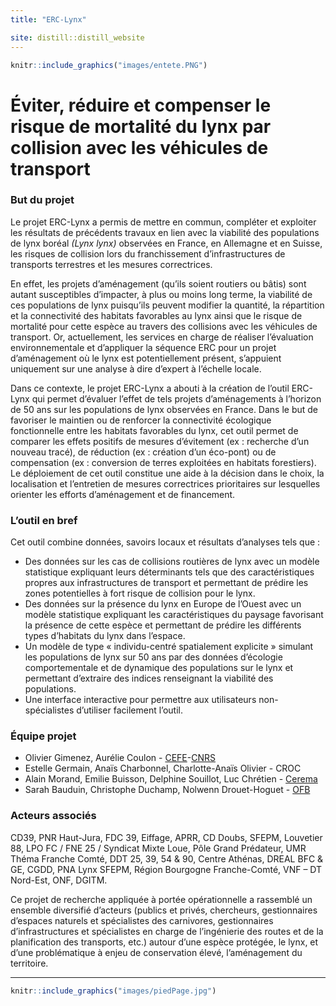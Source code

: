 ```yaml
---
title: "ERC-Lynx"

site: distill::distill_website
---
```


```r
knitr::include_graphics("images/entete.PNG")
```

# Éviter, réduire et compenser le risque de mortalité du lynx par collision avec les véhicules de transport


### But du projet

Le projet ERC-Lynx a permis de mettre en commun, compléter et exploiter les résultats de précédents travaux en lien avec la viabilité des populations de lynx boréal *(Lynx lynx)* observées en France, en Allemagne et en Suisse, les risques de collision lors du franchissement d'infrastructures de transports terrestres et les mesures correctrices.

En effet, les projets d’aménagement (qu’ils soient routiers ou bâtis) sont autant susceptibles d’impacter, à plus ou moins long terme, la viabilité de ces populations de lynx puisqu’ils peuvent modifier la quantité, la répartition et la connectivité des habitats favorables au lynx ainsi que le risque de mortalité pour cette espèce au travers des collisions avec les véhicules de transport. Or, actuellement, les services en charge de réaliser l’évaluation environnementale et d’appliquer la séquence ERC pour un projet d’aménagement où le lynx est potentiellement présent, s’appuient uniquement sur une analyse à dire d’expert à l’échelle locale.

Dans ce contexte, le projet ERC-Lynx a abouti à la création de l’outil ERC-Lynx qui permet d’évaluer l’effet de tels projets d’aménagements à l’horizon de 50 ans sur les populations de lynx observées en France. Dans le but de favoriser le maintien ou de renforcer la connectivité écologique fonctionnelle entre les habitats favorables du lynx, cet outil permet de comparer les effets positifs de mesures d’évitement (ex : recherche d’un nouveau tracé), de réduction (ex : création d’un éco-pont) ou de compensation (ex : conversion de terres exploitées en habitats forestiers). Le déploiement de cet outil constitue une aide à la décision dans le choix, la localisation et l’entretien de mesures correctrices prioritaires sur lesquelles orienter les efforts d’aménagement et de financement.

### L’outil en bref

Cet outil combine données, savoirs locaux et résultats d’analyses tels que :

* Des données sur les cas de collisions routières de lynx avec un modèle statistique expliquant leurs déterminants tels que des caractéristiques propres aux infrastructures de transport et permettant de prédire les zones potentielles à fort risque de collision pour le lynx.
* Des données sur la présence du lynx en Europe de l’Ouest avec un modèle statistique expliquant les caractéristiques du paysage favorisant la présence de cette espèce et permettant de prédire les différents types d’habitats du lynx dans l’espace.
* Un modèle de type « individu-centré spatialement explicite » simulant les populations de lynx sur 50 ans par des données d’écologie comportementale et de dynamique des populations sur le lynx et permettant d’extraire des indices renseignant la viabilité des populations.
* Une interface interactive pour permettre aux utilisateurs non-spécialistes d'utiliser facilement l’outil.  

### Équipe projet
* Olivier Gimenez, Aurélie Coulon - [CEFE](https://www.cefe.cnrs.fr/fr/){target="_blank"}-[CNRS](https://www.cnrs.fr/fr/page-daccueil){target="_blank"}
* Estelle Germain, Anaïs Charbonnel, Charlotte-Anaïs Olivier - CROC
* Alain Morand, Emilie Buisson, Delphine Souillot, Luc Chrétien - [Cerema](https://www.cerema.fr/fr){target="_blank"}
* Sarah Bauduin, Christophe Duchamp, Nolwenn Drouet-Hoguet - [OFB](https://www.ofb.gouv.fr/){target="_blank"}

### Acteurs associés
CD39, PNR Haut-Jura, FDC 39, Eiffage, APRR, CD Doubs, SFEPM, Louvetier 88, LPO FC / FNE 25 / Syndicat Mixte Loue, Pôle Grand Prédateur, UMR Théma Franche Comté, DDT 25, 39, 54 & 90, Centre Athénas, DREAL BFC & GE, CGDD, PNA Lynx SFEPM, Région Bourgogne Franche-Comté, VNF – DT Nord-Est, ONF, DGITM.  

Ce projet de recherche appliquée à portée opérationnelle a rassemblé un ensemble diversifié d’acteurs (publics et privés, chercheurs, gestionnaires d’espaces naturels et spécialistes des carnivores, gestionnaires d’infrastructures et spécialistes en charge de l’ingénierie des routes et de la planification des transports, etc.) autour d’une espèce protégée, le lynx, et d’une problématique à enjeu de conservation élevé, l’aménagement du territoire.  

----------
```r
knitr::include_graphics("images/piedPage.jpg")
```
